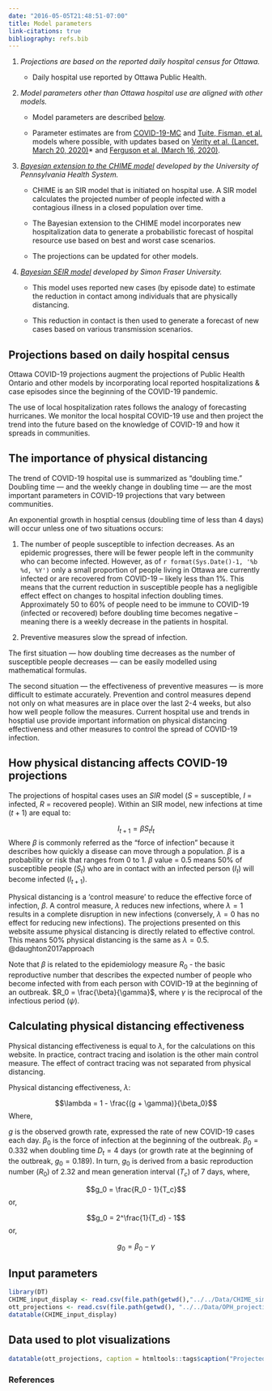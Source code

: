 ```yaml
---
date: "2016-05-05T21:48:51-07:00"
title: Model parameters
link-citations: true
bibliography: refs.bib
---
```


1) *Projections are based on the reported daily hospital census for Ottawa.*  

    - Daily hospital use reported by Ottawa Public Health.
    

2) *Model parameters other than Ottawa hospital use are aligned with other models.*
    
    - Model parameters are described [below](#parameters). 
    
    - Parameter estimates are from [COVID-19-MC](https://www.covid-19-mc.ca/interactive-model) and [Tuite, Fisman, et al.](https://www.medrxiv.org/content/10.1101/2020.03.24.20042705v1) models where possible, with updates based on [Verity et al. (Lancet, March 20, 2020)](https://www.thelancet.com/journals/laninf/article/PIIS1473-3099(20)30243-7/fulltext)* and [Ferguson et al. (March 16, 2020)](https://www.imperial.ac.uk/media/imperial-college/medicine/sph/ide/gida-fellowships/Imperial-College-COVID19-NPI-modelling-16-03-2020.pdf). 

3) *[Bayesian extension to the CHIME model](https://github.com/pennsignals/chime_sims) developed by the University of Pennsylvania Health System.*  

    - CHIME is an SIR model that is initiated on hospital use. A SIR model calculates the projected number of people infected with a contagious illness in a closed population over time. 
    
    - The Bayesian extension to the CHIME model incorporates new hospitalization data to generate a probabilistic forecast of hospital resource use based on best and worst case scenarios.

    - The projections can be updated for other models. 
    
4) *[Bayesian SEIR model](https://github.com/seananderson/covidseir) developed by Simon Fraser University.*

    - This model uses reported new cases (by episode date) to estimate the reduction in contact among individuals that are physically distancing.
    
    - This reduction in contact is then used to generate a forecast of new cases based on various transmission scenarios.

## Projections based on daily hospital census {#hospital-census}

Ottawa COVID-19 projections augment the projections of Public Health Ontario and other models by incorporating local reported hospitalizations & case episodes since the beginning of the COVID-19 pandemic.  

The use of local hospitalization rates follows the analogy of forecasting hurricanes. We monitor the local hospital COVID-19 use and then project the trend into the future based on the knowledge of COVID-19 and how it spreads in communities. 

## The importance of physical distancing {#physical-distancing}

The trend of COVID-19 hospital use is summarized as “doubling time.” Doubling time — and the weekly change in doubling time — are the most important parameters in COVID-19 projections that vary between communities. 

An exponential growth in hosptial census (doubling time of less than 4 days) will occur unless one of two situations occurs:  

1) The number of people susceptible to infection decreases. As an epidemic progresses, there will be fewer people left in the community who can become infected. However, as of  `r format(Sys.Date()-1, '%b %d, %Y')` only a small proportion of people living in Ottawa are currently infected or are recovered from COVID-19 -- likely less than 1%. This means that the current reduction in susceptible people has a negligible effect effect on changes to hospital infection doubling times. Approximately 50 to 60% of people need to be immune to COVID-19 (infected or recovered) before doubling time becomes negative -- meaning there is a weekly decrease in the patients in hospital.

2) Preventive measures slow the spread of infection. 

The first situation — how doubling time decreases as the number of susceptible people decreases — can be easily modelled using mathematical formulas. 

The second situation — the effectiveness of preventive measures — is more difficult to estimate accurately. Prevention and control measures depend not only on what  measures are in place over the last 2-4 weeks, but also how well people follow the measures. Current hospital use and trends in hosptial use provide important information on physical distancing effectiveness and other measures to control the spread of COVID-19 infection.

## How physical distancing affects COVID-19 projections {#distancing-math}

The projections of hospital cases uses an $SIR$ model ($S$ = susceptible, $I$ = infected, $R$ = recovered people). Within an SIR model, 
new infections at time ($t+1$) are equal to:

$$I_{t+1} = \beta S_t I_t $$
Where $\beta$ is commonly referred as the "force of infection" because it describes how quickly a disease can move through a population. $\beta$ is a probability or risk that ranges from 0 to 1. $\beta$ value = 0.5 means 50% of susceptible people ($S_t$) who are in contact with an infected person ($I_t$) will become infected ($I_{t+1}$). 

Physical distancing is a 'control measure' to reduce the effective force of infection, $\beta$. A control measure, $\lambda$ reduces new infections, where $\lambda = 1$ results in a complete disruption in new infections (conversely, $\lambda = 0$ has no effect for reducing new infections). The projections presented on this website assume physical distancing is directly related to effective control. This means 50% physical distancing is the same as $\lambda = 0.5$. @daughton2017approach

Note that $\beta$ is related to the epidemiology measure $R_0$ - the basic reproductive number that describes the expected number of people who become infected with from each person with COVID-19 at the beginning of an outbreak. $R_0 = \frac{\beta}{\gamma}$, where $\gamma$ is the reciprocal of the infectious period ($\psi$).

## Calculating physical distancing effectiveness {#distancing}

Physical distancing effectiveness is equal to $\lambda$, for the calculations on this website. In practice, contract tracing and isolation is the other main control measure. The effect of contract tracing was not separated from physical distancing. 

Physical distancing effectiveness, $\lambda$:

$$\lambda = 1 - \frac{(g + \gamma)}{\beta_0}$$
Where,

$g$ is the observed growth rate, expressed the rate of new COVID-19 cases each day.
$\beta_0$ is the force of infection at the beginning of the outbreak. $\beta_0 = 0.332$ when doubling time $D_t = 4$ days (or growth rate at the beginning of the outbreak, $g_0 = 0.189$). In turn, $g_0$ is derived from a basic reproduction number ($R_0$) of 2.32 and mean generation interval ($T_c$) of 7 days, where,

$$g_0 = \frac{R_0 - 1}{T_c}$$
or, 

$$g_0 = 2^\frac{1}{T_d} - 1$$
or,

$$g_0 = \beta_0 - \gamma$$


## Input parameters {#parameters}

```r
library(DT)
CHIME_input_display <- read.csv(file.path(getwd(),"../../Data/CHIME_sim_OTT_parameters.csv"))
ott_projections <- read.csv(file.path(getwd(), "../../Data/OPH_projection_estimates.csv"))
datatable(CHIME_input_display)
```

## Data used to plot visualizations {#plot-data}

```r
datatable(ott_projections, caption = htmltools::tags$caption("Projected data", style="font-size: 20px"), options = list(scrollX = TRUE))
```

### References {#references}